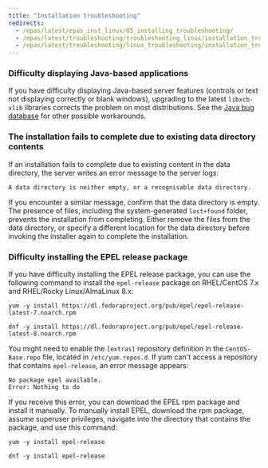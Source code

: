 ```yaml
---
title: "Installation troubleshooting"
redirects:
  - /epas/latest/epas_inst_linux/05_installing_troubleshooting/
  - /epas/latest/troubleshooting/troubleshooting_linux/installation_troubleshooting_linux/
  - /epas/latest/troubleshooting/linux_troubleshooting/installation_troubleshooting_linux/ #generated for docs/epas/reorg-role-use-case-mode
---
```


### Difficulty displaying Java-based applications

If you have difficulty displaying Java-based server features (controls or text not displaying correctly or blank windows), upgrading to the latest `libxcb-xlib` libraries corrects the problem on most distributions. See the [Java bug database](http://bugs.sun.com/bugdatabase/view_bug.do?bug_id=6532373) for other possible workarounds.

### The installation fails to complete due to existing data directory contents

If an installation fails to complete due to existing content in the data directory, the server writes an error message to the server logs:

`A data directory is neither empty, or a recognisable data directory.`

If you encounter a similar message, confirm that the data directory is empty. The presence of files, including the system-generated `lost+found` folder, prevents the installation from completing. Either remove the files from the data directory, or specify a different location for the data directory before invoking the installer again to complete the installation.

### Difficulty installing the EPEL release package

If you have difficulty installing the EPEL release package, you can use the following command to install the `epel-release` package on RHEL/CentOS 7.x and RHEL/Rocky Linux/AlmaLinux 8.x:

```text
yum -y install https://dl.fedoraproject.org/pub/epel/epel-release-latest-7.noarch.rpm

dnf -y install https://dl.fedoraproject.org/pub/epel/epel-release-latest-8.noarch.rpm
```

You might need to enable the `[extras]` repository definition in the `CentOS-Base.repo` file, located in `/etc/yum.repos.d`. If yum can't access a repository that contains `epel-release`, an error message appears:

```text
No package epel available.
Error: Nothing to do
```

If you receive this error, you can download the EPEL rpm package and install it manually. To manually install EPEL, download the rpm package, assume superuser privileges, navigate into the directory that contains the package, and use this command:

```text
yum -y install epel-release

dnf -y install epel-release
```
